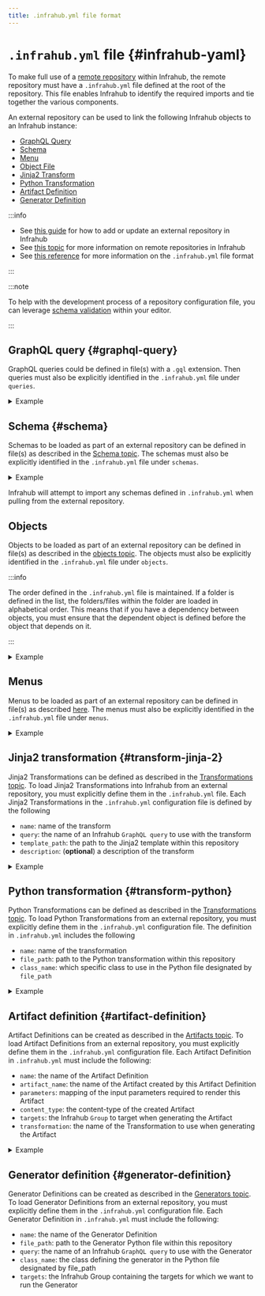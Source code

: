 ```yaml
---
title: .infrahub.yml file format
---
```


# `.infrahub.yml` file {#infrahub-yaml}

To make full use of a [remote repository](../topics/repository) within Infrahub, the remote repository must have a `.infrahub.yml` file defined at the root of the repository. This file enables Infrahub to identify the required imports and tie together the various components.

An external repository can be used to link the following Infrahub objects to an Infrahub instance:

- [GraphQL Query](../topics/graphql)
- [Schema](../topics/schema)
- [Menu](../guides/menu)
- [Object File](../guides/object-load)
- [Jinja2 Transform](../topics/transformation#rendered-file-jinja2-plugin)
- [Python Transformation](../topics/transformation#transformpython-python-plugin)
- [Artifact Definition](../topics/artifact)
- [Generator Definition](../topics/generator)

:::info

- See [this guide](../guides/repository) for how to add or update an external repository in Infrahub
- See [this topic](../topics/repository) for more information on remote repositories in Infrahub
- See [this reference](../reference/dotinfrahub) for more information on the `.infrahub.yml` file format

:::

:::note

To help with the development process of a repository configuration file, you can leverage [schema validation](../reference/schema-validation) within your editor.

:::

## GraphQL query {#graphql-query}

GraphQL queries could be defined in file(s) with a `.gql` extension. Then queries must also be explicitly identified in the `.infrahub.yml` file under `queries`.

<details>
  <summary>Example</summary>

  ```yaml
  queries:
    - name: topology_info                      # Here goes the query's name
      file_path: "topology/topology_info.gql"  # Here is the path to query's file
  ```

</details>

## Schema {#schema}

Schemas to be loaded as part of an external repository can be defined in file(s) as described in the [Schema topic](../topics/schema). The schemas must also be explicitly identified in the `.infrahub.yml` file under `schemas`.

<details>
  <summary>Example</summary>

  ```yaml
  schemas:
    - schemas/demo_edge_fabric.yml
  ```

</details>

Infrahub will attempt to import any schemas defined in `.infrahub.yml` when pulling from the external repository.

## Objects

Objects to be loaded as part of an external repository can be defined in file(s) as described in the [objects topic]($(base_url)python-sdk/topics/object_file). The objects must also be explicitly identified in the `.infrahub.yml` file under `objects`.

:::info

The order defined in the `.infrahub.yml` file is maintained. If a folder is defined in the list, the folders/files within the folder are loaded in alphabetical order. This means that if you have a dependency between objects, you must ensure that the dependent object is defined before the object that depends on it.

:::
<details>
  <summary>Example</summary>

  ```yaml
  objects:
    - objects/locations.yml
    - objects/devices
  ```

</details>

## Menus

Menus to be loaded as part of an external repository can be defined in file(s) as described [here](../guides/menu). The menus must also be explicitly identified in the `.infrahub.yml` file under `menus`.

<details>
  <summary>Example</summary>

  ```yaml
  menus:
    - menus/base.yml
  ```

</details>

## Jinja2 transformation {#transform-jinja-2}

Jinja2 Transformations can be defined as described in the [Transformations topic](../topics/transformation#rendered-file-jinja2-plugin). To load Jinja2 Transformations into Infrahub from an external repository, you must explicitly define them in the `.infrahub.yml` file. Each Jinja2 Transformations in the `.infrahub.yml` configuration file is defined by the following

- `name`: name of the transform
- `query`: the name of an Infrahub `GraphQL query` to use with the transform
- `template_path`: the path to the Jinja2 template within this repository
- `description`: (**optional**) a description of the transform

<details>
  <summary>Example</summary>

  ```yaml
  jinja2_transforms:
    - name: device_startup
      description: "Template to generate startup configuration for network devices"
      query: "device_startup_info"
      template_path: "templates/device_startup_config.tpl.j2"
  ```

</details>

## Python transformation {#transform-python}

Python Transformations can be defined as described in the [Transformations topic](../topics/transformation#transformpython-python-plugin). To load Python Transformations from an external repository, you must explicitly define them in the `.infrahub.yml` configuration file. The definition in `.infrahub.yml` includes the following

- `name`: name of the transformation
- `file_path`: path to the Python transformation within this repository
- `class_name`: which specific class to use in the Python file designated by `file_path`

<details>
  <summary>Example</summary>

  ```yaml
  python_transforms:
    - name: OCInterfaces
    class_name: OCInterfaces
    file_path: "transforms/openconfig.py"
  ```

</details>

## Artifact definition {#artifact-definition}

Artifact Definitions can be created as described in the [Artifacts topic](../topics/artifact). To load Artifact Definitions from an external repository, you must explicitly define them in the `.infrahub.yml` configuration file. Each Artifact Definition in `.infrahub.yml` must include the following:

- `name`: the name of the Artifact Definition
- `artifact_name`: the name of the Artifact created by this Artifact Definition
- `parameters`: mapping of the input parameters required to render this Artifact
- `content_type`: the content-type of the created Artifact
- `targets`: the Infrahub `Group` to target when generating the Artifact
- `transformation`: the name of the Transformation to use when generating the Artifact

<details>
  <summary>Example</summary>

  ```yaml
  artifact_definitions:
    - name: "Openconfig Interface for Arista devices"
    artifact_name: "openconfig-interfaces"
    parameters:
    device: "name__value"
    content_type: "application/json"
    targets: "arista_devices"
    transformation: "OCInterfaces
  ```

</details>

## Generator definition {#generator-definition}

Generator Definitions can be created as described in the [Generators topic](../topics/generator). To load Generator Definitions from an external repository, you must explicitly define them in the `.infrahub.yml` configuration file. Each Generator Definition in `.infrahub.yml` must include the following:

- `name`: the name of the Generator Definition
- `file_path`: path to the Generator Python file within this repository
- `query`: the name of an Infrahub `GraphQL query` to use with the Generator
- `class_name`: the class defining the generator in the Python file designated by file_path
- `targets`: the Infrahub Group containing the targets for which we want to run the Generator
